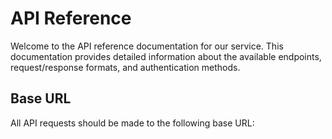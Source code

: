 # API Reference

Welcome to the API reference documentation for our service. This documentation provides detailed information about the available endpoints, request/response formats, and authentication methods.

## Base URL

All API requests should be made to the following base URL:
